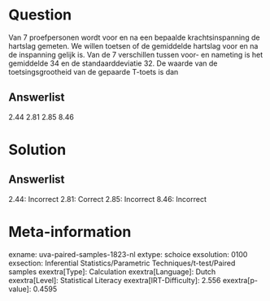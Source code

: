 Question
========

Van 7 proefpersonen wordt voor en na een bepaalde krachtsinspanning de
hartslag gemeten. We willen toetsen of de gemiddelde hartslag voor en na
de inspanning gelijk is. Van de 7 verschillen tussen voor- en nameting
is het gemiddelde 34 en de standaarddeviatie 32. De waarde van de
toetsingsgrootheid van de gepaarde T-toets is dan

Answerlist
----------

2.44
2.81
2.85
8.46

Solution
========

Answerlist
----------

2.44: Incorrect
2.81: Correct
2.85: Incorrect
8.46: Incorrect

Meta-information
================
exname: uva-paired-samples-1823-nl
extype: schoice
exsolution: 0100
exsection: Inferential Statistics/Parametric Techniques/t-test/Paired samples
exextra[Type]: Calculation
exextra[Language]: Dutch
exextra[Level]: Statistical Literacy
exextra[IRT-Difficulty]: 2.556
exextra[p-value]: 0.4595
